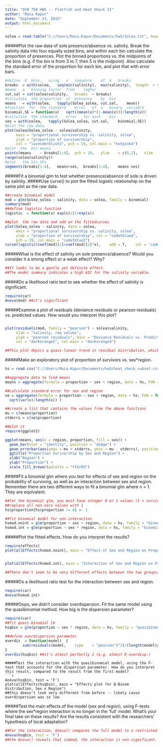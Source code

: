 ---
title: "OCN 750 HW5 -- Flatfish and Heat Shock II"
author: "Maia Kapur"
date: "September 23, 2015"
output: html_document
---

```{r, warning=FALSE, message=FALSE}
solea = read.table("C://Users/Maia.Kapur/Documents/hw5/Solea.txt", header = TRUE)
```
#####Plot the raw data of sole presence/absence vs. salinity. Break the salinity data into four equally sized bins, and within each bin calculate the proportion of presences. Plot the binned proportions vs. the midpoints of the bins (e.g. if the bin is from 3 to 7, then 5 is the midpoint). Also calculate the standard error of the proportion for each bin, and plot that with error bars. 
```{r, warning=FALSE, message=FALSE} 
#define  8	bins,	using	a	sequence	of	4	breaks
breaks	= with(solea,	seq(min(salinity),	max(salinity),	length	= 5))
#make	a	binning	factor	from	logPar
cut.sal	= cut(solea$salinity,	breaks	= breaks)
#calculate	the	proportion	of	presence	by	bin
means	= with(solea,	tapply(Solea_solea,	cut.sal,	mean))
#function  for	the	standard	error	of	a	binary	variable
binomial.SE	= function(x)	sqrt((mean(x)*(1-mean(x)))/length(x))
#calculate	the	standard	error	for	each	bin
ses	= with(solea,	tapply(Solea_solea,	cut.sal,	binomial.SE))
#plot the raw data
plot(solea$Solea_solea ~ solea$salinity, 
     main = "proportional survivorship vs. salinity, solea",  
     ylab = "proportion of survivorship", 
     col = "lavenderblush3", pch = 19, col.main = "hotpink4")
#plot  the	bin	means
points(means	~ breaks[1:4],	pch	= 19,	ylim	= c(0,1),	xlim	=
range(solea$salinity))
#plot	the	bin	SEs
segments(breaks[1:4],	means+ses,	breaks[1:4],	means-ses)

```
#####Fit a binomial glm to test whether presence/absence of sole is driven by salinity.
#####Use curve() to plot the fitted logistic relationship on the same plot as the raw data.
```{r, warning=FALSE, message=FALSE}
##create binomial model
mod = glm(Solea_solea ~ salinity, data = solea, family = binomial)
summary(mod)
##define logistic function
logistic  = function(x)	exp(x)/(1+exp(x))

##plot	the	raw data and add on the fittedcurves
plot(Solea_solea ~ salinity, data = solea, 
     main = "proportional survivorship vs. salinity, solea",  
     ylab = "proportion of survivorship", col = "cadetblue4", 
     pch = 19, col.main = "cadetblue3")
curve(logistic(coef(mod)[1]+coef(mod)[2]*x),	add	= T,	col	= 'cadetblue3',	lwd	= 3)
```
#####What is the effect of salinity on sole presence/absence? Would you consider it a strong effect or a weak effect? Why?
```{r, warning=FALSE, message=FALSE}
##It looks to be a gentle yet definite effect. 
##The model summary indicates a high AIC for the salinity variable.
```
#####Do a likelihood ratio test to see whether the effect of salinity is significant.
```{r, warning=FALSE, message=FALSE}
require(car)
Anova(mod) ##it's significant
```

#####Examine a plot of residuals (deviance residuals or pearson residuals) vs. predicted values. How would you interpret this plot?
```{r}

```

```{r, warning=FALSE, message=FALSE}

plot(residuals(mod, family = "pearson") ~ solea$salinity, 
     xlab = "salinity, raw values", 
     ylab = "pearson residuals", main = "Deviance Residuals vs. Predicted Values", 
     col = "darkorange2", col.main = "darkorange4")

##This plot depics a quasi-linear trend in residual distribution, which is expected for log predictors.
```

#####Make an exploratory plot of proportion of survivors vs. sex*region.


```{r, warning=FALSE, message=FALSE, echo = TRUE}
hs = read.csv("C://Users/Maia.Kapur/Documents/hw5/heat_shock_subset.csv")

##aggregate data to find means
means = aggregate(formula = proportion ~ sex + region, data = hs, FUN = mean)

##calculate standard error for sex and region
se = aggregate(formula = proportion ~ sex + region, data = hs, FUN = function(x)
  sqrt(var(x)/length(x)) )

##create a list that contains the values from the above functions
mu = c(means$proportion)
stderrs = c(se$proportion)

##plot it
require(ggplot2)

ggplot(means, aes(x = region, proportion, fill = sex)) +
  geom_bar(stat = "identity", position = "dodge") +
  geom_errorbar(aes(ymax = mu + stderrs, ymin = mu - stderrs), position = "dodge") +
  ggtitle("Proportion Surivorship by Sex and Region") +
  xlab("Region") +
  ylab("Proportion") +
  scale_fill_brewer(palette = "YlOrRd")
```

#####Fit a binomial glm where you test for effects of sex and region on the probability of surviving, as well as an interaction between sex and region. Remember there are two different ways to fit a binomial glm where n > 1. They are equivalent.

```{r, warning=FALSE, message=FALSE}

##for the binomial glm, you must have integer 0 or 1 values (1 = survived)
##replace all non-zero values with 1
hs$proportion[hs$proportion != 0] <- 1

##fit binomial model for non-interaction
hsmod.noint = glm(proportion ~ sex + region, data = hs, family = "binomial")
hsmod.int = glm(proportion ~ sex * region, data = hs, family = "binomial")
```

#####Plot the fitted effects. How do you interpret the results?

```{r, warning=FALSE, message=FALSE}

require(effects)
plot(allEffects(hsmod.noint), main = "Effect of Sex and Region on Proportion Survivorship")


plot(allEffects(hsmod.int), main = "Interaction of Sex and Region on Proportion Survivorship")

##There don't seem to be very different effects between the two groups; both have a lower prop. of male survivorship than female, and the SE overlaps both ranges.

```
#####Do a likelihood ratio test for the interaction between sex and region.
```{r, warning=FALSE, message=FALSE}
require(car)
Anova(hsmod.int)
```
#####Oops, we didn't consider overdispersion. Fit the same model using the quasibinomial method. How big is the dispersion parameter?
```{r, warning=FALSE, message=FALSE}
require(car)
##fit quasi-binomial lm
hsqbin = glm(proportion ~ sex * region, data = hs, family = "quasibinomial")

##define overdispersion parameter
overdis  = function(model)	{
		sum(residuals(model,	type	= "pearson")^2)/(length(model$y) - length(model$coefficients))
}
overdis(hsqbin) ##it's almost perfectly 1 (e.g. almost 0 overdisp.)
```
```
#####Test the interaction with the quasibinomial model, using the F-test that accounts for the dispersion parameter. How do you interpret this result, compared to the result from the first model?
```{r, warning=FALSE, message=FALSE}
Anova(hsqbin, test = 'F')
plot(allEffects(hsqbin), main = "Effects plot for Q-Binom distribution, Sex x Region")
##this doesn't look very different from before -- likely cause overdispersion was so low
```

#####Test the main effects of the model (sex and region), using F-tests where the sex*region interaction is no longer in the 'full' model. What's your final take on these results? Are the results consistent with the researchers' hypothesis of local adaptation?

```{r, warning=FALSE, message=FALSE}
##For the interaction, Anova() compares the full model to a restricted model that has the interaction removed, and computes the likelihood ratio test. For the main effects (e.g. ‘logPar’), it first removes the interaction, and then compares the ‘full’ model with logPar to a restricted model that removes logPar. In other words, Anova() uses the model you give it to test the interaction, and it test the main effects assuming the interaction does not exist.
Anova(hsqbin, test = 'F') 
##the Anova() reveals that indeed, the interaction is non-significant. Sex is the most significant driver of survivorship, with region contributing to a lesser extent. So, it's consistent insofar as region having a mild effect on surivorship, but across regions sex prevails.
```
